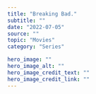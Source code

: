 ---
title: "Breaking Bad."
subtitle: ""
date: "2022-07-05"
source: ""
topic: "Movies"
category: "Series" 

hero_image: ""
hero_image_alt: ""
hero_image_credit_text: ""
hero_image_credit_link: ""
---


